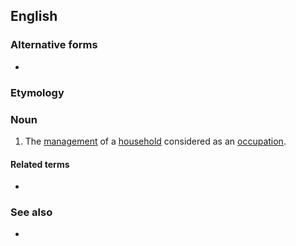 {{also|home-making}}

==English==

===Alternative forms===
* {{l|en|home-making}}

===Etymology===
{{compound|home|making|lang=en}}

===Noun===
{{en-noun|-|s}}

# The [[management]] of a [[household]] considered as an [[occupation]].

====Related terms====
* {{l|en|homemaker}}

===See also===
* {{l|en|household arts}}